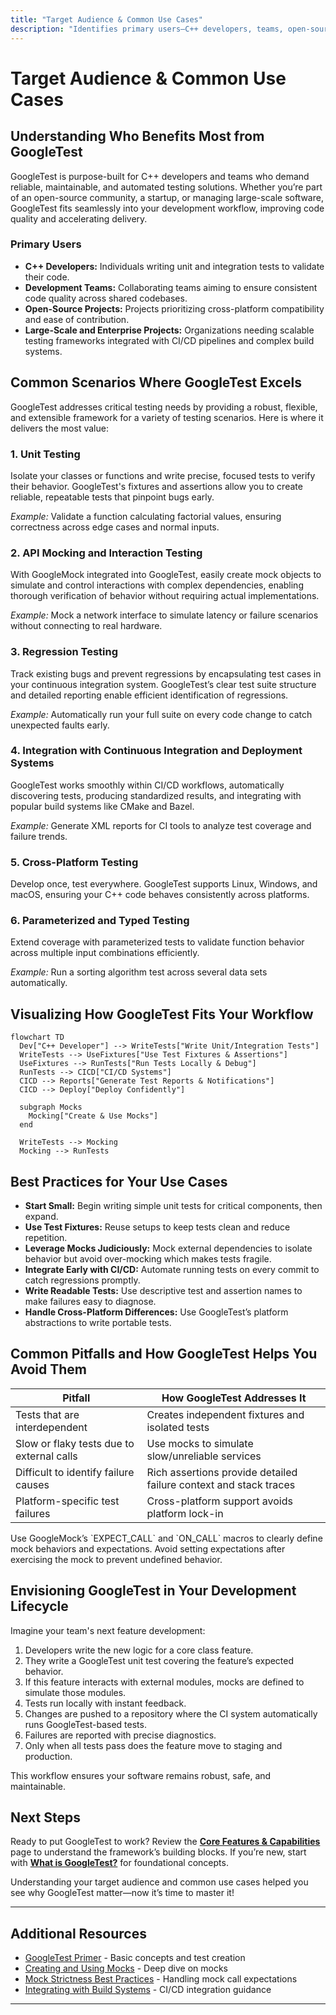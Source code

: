 ```yaml
---
title: "Target Audience & Common Use Cases"
description: "Identifies primary users—C++ developers, teams, open-source and large-scale projects—and the scenarios where GoogleTest delivers the most value. Profiles typical use cases such as unit testing, API mocking, regression checks, and integration with CI/CD systems. Guides readers to envision how the framework fits their workflow."
---
```


# Target Audience & Common Use Cases

## Understanding Who Benefits Most from GoogleTest

GoogleTest is purpose-built for C++ developers and teams who demand reliable, maintainable, and automated testing solutions. Whether you’re part of an open-source community, a startup, or managing large-scale software, GoogleTest fits seamlessly into your development workflow, improving code quality and accelerating delivery.

### Primary Users

- **C++ Developers:** Individuals writing unit and integration tests to validate their code.
- **Development Teams:** Collaborating teams aiming to ensure consistent code quality across shared codebases.
- **Open-Source Projects:** Projects prioritizing cross-platform compatibility and ease of contribution.
- **Large-Scale and Enterprise Projects:** Organizations needing scalable testing frameworks integrated with CI/CD pipelines and complex build systems.

## Common Scenarios Where GoogleTest Excels

GoogleTest addresses critical testing needs by providing a robust, flexible, and extensible framework for a variety of testing scenarios. Here is where it delivers the most value:

### 1. Unit Testing

Isolate your classes or functions and write precise, focused tests to verify their behavior. GoogleTest's fixtures and assertions allow you to create reliable, repeatable tests that pinpoint bugs early.

*Example:* Validate a function calculating factorial values, ensuring correctness across edge cases and normal inputs.

### 2. API Mocking and Interaction Testing

With GoogleMock integrated into GoogleTest, easily create mock objects to simulate and control interactions with complex dependencies, enabling thorough verification of behavior without requiring actual implementations.

*Example:* Mock a network interface to simulate latency or failure scenarios without connecting to real hardware.

### 3. Regression Testing

Track existing bugs and prevent regressions by encapsulating test cases in your continuous integration system. GoogleTest’s clear test suite structure and detailed reporting enable efficient identification of regressions.

*Example:* Automatically run your full suite on every code change to catch unexpected faults early.

### 4. Integration with Continuous Integration and Deployment Systems

GoogleTest works smoothly within CI/CD workflows, automatically discovering tests, producing standardized results, and integrating with popular build systems like CMake and Bazel.

*Example:* Generate XML reports for CI tools to analyze test coverage and failure trends.

### 5. Cross-Platform Testing

Develop once, test everywhere. GoogleTest supports Linux, Windows, and macOS, ensuring your C++ code behaves consistently across platforms.

### 6. Parameterized and Typed Testing

Extend coverage with parameterized tests to validate function behavior across multiple input combinations efficiently.

*Example:* Run a sorting algorithm test across several data sets automatically.

## Visualizing How GoogleTest Fits Your Workflow

```mermaid
flowchart TD
  Dev["C++ Developer"] --> WriteTests["Write Unit/Integration Tests"]
  WriteTests --> UseFixtures["Use Test Fixtures & Assertions"]
  UseFixtures --> RunTests["Run Tests Locally & Debug"]
  RunTests --> CICD["CI/CD Systems"]
  CICD --> Reports["Generate Test Reports & Notifications"]
  CICD --> Deploy["Deploy Confidently"]

  subgraph Mocks
    Mocking["Create & Use Mocks"]
  end

  WriteTests --> Mocking
  Mocking --> RunTests
```

## Best Practices for Your Use Cases

- **Start Small:** Begin writing simple unit tests for critical components, then expand.
- **Use Test Fixtures:** Reuse setups to keep tests clean and reduce repetition.
- **Leverage Mocks Judiciously:** Mock external dependencies to isolate behavior but avoid over-mocking which makes tests fragile.
- **Integrate Early with CI/CD:** Automate running tests on every commit to catch regressions promptly.
- **Write Readable Tests:** Use descriptive test and assertion names to make failures easy to diagnose.
- **Handle Cross-Platform Differences:** Use GoogleTest’s platform abstractions to write portable tests.

## Common Pitfalls and How GoogleTest Helps You Avoid Them

| Pitfall                                   | How GoogleTest Addresses It                                   |
|-------------------------------------------|---------------------------------------------------------------|
| Tests that are interdependent              | Creates independent fixtures and isolated tests               |
| Slow or flaky tests due to external calls | Use mocks to simulate slow/unreliable services                 |
| Difficult to identify failure causes       | Rich assertions provide detailed failure context and stack traces |
| Platform-specific test failures             | Cross-platform support avoids platform lock-in                  |

<Tip>
Use GoogleMock’s `EXPECT_CALL` and `ON_CALL` macros to clearly define mock behaviors and expectations. Avoid setting expectations after exercising the mock to prevent undefined behavior.
</Tip>

## Envisioning GoogleTest in Your Development Lifecycle

Imagine your team's next feature development:

1. Developers write the new logic for a core class feature.
2. They write a GoogleTest unit test covering the feature’s expected behavior.
3. If this feature interacts with external modules, mocks are defined to simulate those modules.
4. Tests run locally with instant feedback.
5. Changes are pushed to a repository where the CI system automatically runs GoogleTest-based tests.
6. Failures are reported with precise diagnostics.
7. Only when all tests pass does the feature move to staging and production.

This workflow ensures your software remains robust, safe, and maintainable.

## Next Steps

Ready to put GoogleTest to work? Review the **[Core Features & Capabilities](/overview/introduction-getting-started/core-features)** page to understand the framework’s building blocks. If you’re new, start with **[What is GoogleTest?](/overview/introduction-getting-started/what-is-googletest)** for foundational concepts.

Understanding your target audience and common use cases helped you see why GoogleTest matter—now it’s time to master it!

---

## Additional Resources

- [GoogleTest Primer](overview/introduction-getting-started/what-is-googletest) - Basic concepts and test creation
- [Creating and Using Mocks](guides/mocking-scenarios/creating-basic-mocks) - Deep dive on mocks
- [Mock Strictness Best Practices](guides/mocking-scenarios/mock-strictness-best-practices) - Handling mock call expectations
- [Integrating with Build Systems](guides/integration-advanced/integrating-build-systems) - CI/CD integration guidance


---